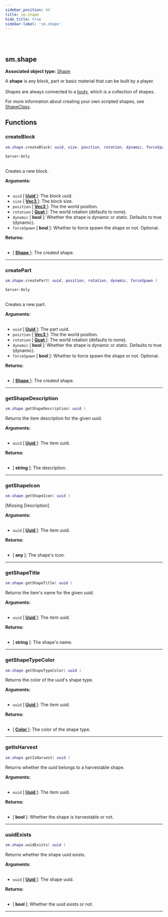 ```yaml
---
sidebar_position: 44
title: sm.shape
hide_title: true
sidebar-label: 'sm.shape'
---
```


<br></br>

## sm.shape

**Associated object type:** [Shape](/docs/lua/game_script_env/userdata/Shape)

A <strong>shape</strong> is any block, part or basic material that can be built by a player. <br></br>
Shapes are always connected to a [body](/docs/lua/game_script_env/userdata/Body), which is a collection of shapes.

For more information about creating your own scripted shapes, see [ShapeClass](/docs/lua/game_script_env/classes/shape_class).

## Functions

### createBlock

```lua
sm.shape.createBlock( uuid, size, position, rotation, dynamic, forceSpawn )
```
<code>Server-Only</code> <br></br>

Creates a new block.

<strong>Arguments:</strong> <br></br>

- <code>uuid</code> [<strong> <a href="/docs/lua/game_script_env/userdata/Uuid"> Uuid </a> </strong>]: The block uuid.
- <code>size</code> [<strong> <a href="/docs/lua/game_script_env/userdata/Vec3"> Vec3 </a> </strong>]: The block size.
- <code>position</code> [<strong> <a href="/docs/lua/game_script_env/userdata/Vec3"> Vec3 </a> </strong>]: The the world position.
- <code>rotation</code> [<strong> <a href="/docs/lua/game_script_env/userdata/Quat"> Quat </a> </strong>]: The world rotation (defaults to none).
- <code>dynamic</code> [<strong> bool </strong>]: Whether the shape is dynamic or static. Defaults to true (dynamic).
- <code>forceSpawn</code> [<strong> bool </strong>]: Whether to force spawn the shape or not. Optional.

<strong>Returns:</strong> <br></br>

- [<strong> <a href="/docs/lua/game_script_env/userdata/Shape"> Shape </a> </strong>]: The created shape.

---

### createPart

```lua
sm.shape.createPart( uuid, position, rotation, dynamic, forceSpawn )
```
<code>Server-Only</code> <br></br>

Creates a new part.

<strong>Arguments:</strong> <br></br>

- <code>uuid</code> [<strong> <a href="/docs/lua/game_script_env/userdata/Uuid"> Uuid </a> </strong>]: The part uuid.
- <code>position</code> [<strong> <a href="/docs/lua/game_script_env/userdata/Vec3"> Vec3 </a> </strong>]: The the world position.
- <code>rotation</code> [<strong> <a href="/docs/lua/game_script_env/userdata/Quat"> Quat </a> </strong>]: The world rotation (defaults to none).
- <code>dynamic</code> [<strong> bool </strong>]: Whether the shape is dynamic or static. Defaults to true (dynamic).
- <code>forceSpawn</code> [<strong> bool </strong>]: Whether to force spawn the shape or not. Optional.

<strong>Returns:</strong> <br></br>

- [<strong> <a href="/docs/lua/game_script_env/userdata/Shape"> Shape </a> </strong>]: The created shape.

---

### getShapeDescription

```lua
sm.shape.getShapeDescription( uuid )
```

Returns the item description for the given uuid.

<strong>Arguments:</strong> <br></br>

- <code>uuid</code> [<strong> <a href="/docs/lua/game_script_env/userdata/Uuid"> Uuid </a> </strong>]: The item uuid.

<strong>Returns:</strong> <br></br>

- [<strong> string </strong>]: The description.

---

### getShapeIcon

```lua
sm.shape.getShapeIcon( uuid )
```

[Missing Description]

<strong>Arguments:</strong> <br></br>

- <code>uuid</code> [<strong> <a href="/docs/lua/game_script_env/userdata/Uuid"> Uuid </a> </strong>]: The item uuid.

<strong>Returns:</strong> <br></br>

- [<strong> any </strong>]: The shape's icon.

---

### getShapeTitle

```lua
sm.shape.getShapeTitle( uuid )
```

Returns the item's name for the given uuid.

<strong>Arguments:</strong> <br></br>

- <code>uuid</code> [<strong> <a href="/docs/lua/game_script_env/userdata/Uuid"> Uuid </a> </strong>]: The item uuid.

<strong>Returns:</strong> <br></br>

- [<strong> string </strong>]: The shape's name.

---

### getShapeTypeColor

```lua
sm.shape.getShapeTypeColor( uuid )
```

Returns the color of the uuid's shape type.

<strong>Arguments:</strong> <br></br>

- <code>uuid</code> [<strong> <a href="/docs/lua/game_script_env/userdata/Uuid"> Uuid </a> </strong>]: The item uuid.

<strong>Returns:</strong> <br></br>

- [<strong> <a href="/docs/lua/game_script_env/userdata/Color"> Color </a> </strong>]: The color of the shape type.

---

### getIsHarvest

```lua
sm.shape.getIsHarvest( uuid )
```

Returns whether the uuid belongs to a harvestable shape.

<strong>Arguments:</strong> <br></br>

- <code>uuid</code> [<strong> <a href="/docs/lua/game_script_env/userdata/Uuid"> Uuid </a> </strong>]: The item uuid.

<strong>Returns:</strong> <br></br>

- [<strong> bool </strong>]: Whether the shape is harvestable or not.

---

### uuidExists

```lua
sm.shape.uuidExists( uuid )
```

Returns whether the shape uuid exists.

<strong>Arguments:</strong> <br></br>

- <code>uuid</code> [<strong> <a href="/docs/lua/game_script_env/userdata/Uuid"> Uuid </a> </strong>]: The shape uuid.

<strong>Returns:</strong> <br></br>

- [<strong> bool </strong>]: Whether the uuid exists or not.

---
